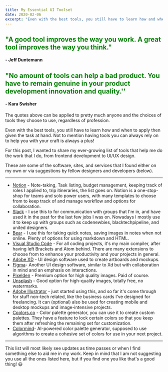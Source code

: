 ```yaml
---
title: My Essential UI Toolset
date: 2020-02-06
excerpt: "Even with the best tools, you still have to learn how and when to apply them..."
---
```


##  <span style="color:green">"A good tool improves the way you work. A great tool improves the way you think."</span>

#### - Jeff Duntemann

##  <span style="color:green">"No amount of tools can help a bad product. You have to remain genuine in your product development innovation and quality.''</span>


#### - Kara Swisher




The quotes above can be applied to pretty much anyone and the choices of tools they choose to use, regardless of profession. 

Even with the best tools, you still have to learn how and when to apply then given the task at hand.  Not to mention having tools you can always rely on to help you with your craft is always a plus!

For this post, I wanted to share my ever-growing list of tools that help me do the work that I do, from frontend development to UI/UX design.

These are some of the software, sites, and services that I found either on my own or via suggestions by fellow designers and developers (below).  

---

- [Notion](https://www.notion.so/) - Note-taking, Task listing, budget management, keeping track of roles I applied to, trip itineraries, the list goes on. Notion is a one-stop-shop for teams and solo power users, with many templates to choose from to keep track of and manage workflow and options for collaboration.
- [Slack](https://slack.com/) - I use this to for communication with groups that I'm in, and have used it in the past for the last few jobs I was on. 
Nowadays I mostly use it to keep up with groups such as codenewbies, blacktechpipeline, and united designers.
- [Bear](https://bear.app/) - I use this for taking quick notes, saving images in notes when not online. Plenty of options for using markdown and HTML.
- [Visual Studio Code](https://code.visualstudio.com/) - For all coding projects, it's my main compiler, after having left Brackets and Atom behind. There are many extensions to choose from to enhance your productivity and your projects in general.
- [Adobe XD](https://www.adobe.com/products/xd/details.html) - UI design software used to create artboards and mockups.
- [FIgma](https://www.figma.com/)- Another UI design software, similar to Xd but with collaboration in mind and an emphasis on interactions.
- [Pixelden](https://www.pixeden.com/) - Premium option for high quality images. Paid of course.
- [Unsplash](https://unsplash.com/) - Good option for high-quality images, totally free, no watermarks.
- [Adobe Illustrator](https://www.adobe.com/products/illustrator/free-trial-download.html) - just started using this, and so far it's come through for stuff non-tech related, like the business cards I've designed for freelancing. It can (optional) also be used for creating mobile and desktop mockups and image-intensive projects.
- [Coolors.co](http://coolors.co) - Color palette generator, you can use it to create custom palettes. 
They have a feature to lock certain colors so that you keep them after refreshing the remaining set for customization.
- [Colormind](http://colormind.io/)- AI-powered color palette generator, supposed to use algorithms to create a cohesive set of colors for use in your next project.

---

This list will most likely see updates as time passes or when I find something else to aid me in my work. 
Keep in mind that I am not suggesting you use all the ones listed here, but if you find one you like that's a good thing! :smiley:


